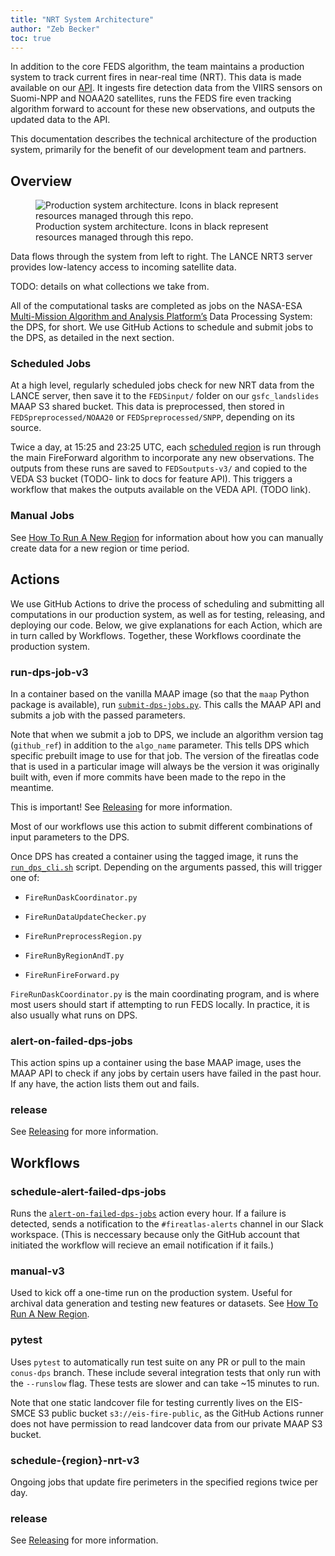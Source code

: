 ```yaml
---
title: "NRT System Architecture"
author: "Zeb Becker"
toc: true
---
```


In addition to the core FEDS algorithm, the team maintains a production system to track current fires in near-real time (NRT). This data is made available on our [API](nrt.qmd#accessing-nrt-data). It ingests fire detection data from the VIIRS sensors on Suomi-NPP and NOAA20 satellites, runs the FEDS fire even tracking algorithm forward to account for these new observations, and outputs the updated data to the API.

This documentation describes the technical architecture of the production system, primarily for the benefit of our development team and partners.

## Overview

![Production system architecture. Icons in black represent resources managed through this repo.](images/feds-production.drawio.svg)

Data flows through the system from left to right. The LANCE NRT3 server provides low-latency access to incoming satellite data.

TODO: details on what collections we take from.

All of the computational tasks are completed as jobs on the NASA-ESA [Multi-Mission Algorithm and Analysis Platform's](https://docs.maap-project.org/en/2.0.0/intro.html) Data Processing System: the DPS, for short. We use GitHub Actions to schedule and submit jobs to the DPS, as detailed in the next section.

### Scheduled Jobs

At a high level, regularly scheduled jobs check for new NRT data from the LANCE server, then save it to the `FEDSinput/` folder on our `gsfc_landslides` MAAP S3 shared bucket. This data is preprocessed, then stored in `FEDSpreprocessed/NOAA20` or `FEDSpreprocessed/SNPP`, depending on its source.

Twice a day, at 15:25 and 23:25 UTC, each [scheduled region](regions.qmd) is run through the main FireForward algorithm to incorporate any new observations. The outputs from these runs are saved to `FEDSoutputs-v3/` and copied to the VEDA S3 bucket (TODO- link to docs for feature API). This triggers a workflow that makes the outputs available on the VEDA API. (TODO link).

### Manual Jobs

See [How To Run A New Region](custom_regions.qmd#running-manually) for information about how you can manually create data for a new region or time period.

## Actions

We use GitHub Actions to drive the process of scheduling and submitting all computations in our production system, as well as for testing, releasing, and deploying our code. Below, we give explanations for each Action, which are in turn called by Workflows. Together, these Workflows coordinate the production system.

### run-dps-job-v3

In a container based on the vanilla MAAP image (so that the `maap` Python package is available), run [`submit-dps-jobs.py`](https://github.com/Earth-Information-System/fireatlas/blob/conus-dps/maap_runtime/submit-dps-job.py). This calls the MAAP API and submits a job with the passed parameters.

::: callout-note
Note that when we submit a job to DPS, we include an algorithm version tag (`github_ref`) in addition to the `algo_name` parameter. This tells DPS which specific prebuilt image to use for that job. The version of the fireatlas code that is used in a particular image will always be the version it was originally built with, even if more commits have been made to the repo in the meantime.

This is important! See [Releasing](releasing.qmd) for more information.
:::

Most of our workflows use this action to submit different combinations of input parameters to the DPS.

Once DPS has created a container using the tagged image, it runs the [`run_dps_cli.sh`]() script. Depending on the arguments passed, this will trigger one of:

-   `FireRunDaskCoordinator.py`

-   `FireRunDataUpdateChecker.py`

-   `FireRunPreprocessRegion.py`

-   `FireRunByRegionAndT.py`

-   `FireRunFireForward.py`

`FireRunDaskCoordinator.py` is the main coordinating program, and is where most users should start if attempting to run FEDS locally. In practice, it is also usually what runs on DPS.

### alert-on-failed-dps-jobs

This action spins up a container using the base MAAP image, uses the MAAP API to check if any jobs by certain users have failed in the past hour. If any have, the action lists them out and fails.

### release

See [Releasing](releasing.qmd) for more information.

## Workflows

### schedule-alert-failed-dps-jobs

Runs the [`alert-on-failed-dps-jobs`](https://github.com/Earth-Information-System/fireatlas/blob/conus-dps/.github/workflows/schedule-alert-failed-dps-jobs.yaml) action every hour. If a failure is detected, sends a notification to the `#fireatlas-alerts` channel in our Slack workspace. (This is neccessary because only the GitHub account that initiated the workflow will recieve an email notification if it fails.)

### manual-v3

Used to kick off a one-time run on the production system. Useful for archival data generation and testing new features or datasets. See [How To Run A New Region](custom_regions.qmd#running-manually).

### pytest

Uses `pytest` to automatically run test suite on any PR or pull to the main `conus-dps` branch. These include several integration tests that only run with the `--runslow` flag. These tests are slower and can take \~15 minutes to run.

::: callout-note
Note that one static landcover file for testing currently lives on the EIS-SMCE S3 public bucket `s3://eis-fire-public`, as the GitHub Actions runner does not have permission to read landcover data from our private MAAP S3 bucket.
:::

### schedule-{region}-nrt-v3

Ongoing jobs that update fire perimeters in the specified regions twice per day.

### release

See [Releasing](releasing.qmd) for more information.